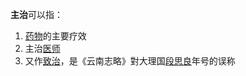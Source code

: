'''主治'''可以指：
# [[药物|药物]]的主要疗效
# 主治[[医师|医师]]
# 又作[[致治|致治]]，是《云南志略》對大理国[[段思良|段思良]]年号的误称

{{disambig|Cat=二字消歧義}}